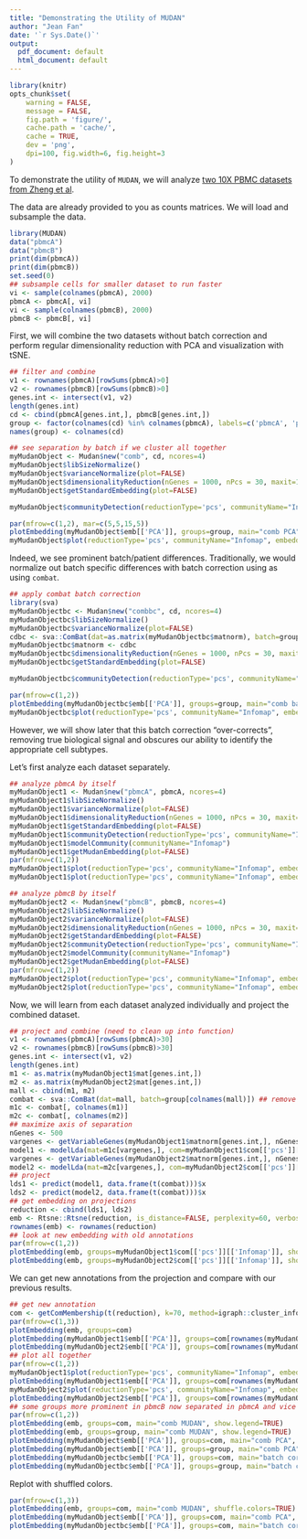 ```yaml
---
title: "Demonstrating the Utility of MUDAN"
author: "Jean Fan"
date: '`r Sys.Date()`'
output:
  pdf_document: default
  html_document: default
---
```


```r
library(knitr)
opts_chunk$set(
    warning = FALSE,
    message = FALSE,
    fig.path = 'figure/',
    cache.path = 'cache/',
    cache = TRUE,
    dev = 'png',
    dpi=100, fig.width=6, fig.height=3
)
```

To demonstrate the utility of `MUDAN`, we will analyze [two 10X PBMC datasets from Zheng et al](https://support.10xgenomics.com/single-cell-gene-expression/datasets).

The data are already provided to you as counts matrices. We will load and subsample the data.

```r
library(MUDAN)
data("pbmcA")
data("pbmcB")
print(dim(pbmcA))
print(dim(pbmcB))
set.seed(0)
## subsample cells for smaller dataset to run faster
vi <- sample(colnames(pbmcA), 2000)
pbmcA <- pbmcA[, vi]
vi <- sample(colnames(pbmcB), 2000)
pbmcB <- pbmcB[, vi]
```

First, we will combine the two datasets without batch correction and perform regular dimensionality reduction with PCA and visualization with tSNE. 

```r
## filter and combine
v1 <- rownames(pbmcA)[rowSums(pbmcA)>0]
v2 <- rownames(pbmcB)[rowSums(pbmcB)>0]
genes.int <- intersect(v1, v2)
length(genes.int)
cd <- cbind(pbmcA[genes.int,], pbmcB[genes.int,])
group <- factor(colnames(cd) %in% colnames(pbmcA), labels=c('pbmcA', 'pbmcB'))
names(group) <- colnames(cd)

## see separation by batch if we cluster all together
myMudanObject <- Mudan$new("comb", cd, ncores=4)
myMudanObject$libSizeNormalize()
myMudanObject$varianceNormalize(plot=FALSE)
myMudanObject$dimensionalityReduction(nGenes = 1000, nPcs = 30, maxit=1000)
myMudanObject$getStandardEmbedding(plot=FALSE)

myMudanObject$communityDetection(reductionType='pcs', communityName="Infomap", communityMethod=igraph::cluster_infomap, k=70)

par(mfrow=c(1,2), mar=c(5,5,15,5))
plotEmbedding(myMudanObject$emb[['PCA']], groups=group, main="comb PCA", show.legend=TRUE)
myMudanObject$plot(reductionType='pcs', communityName="Infomap", embeddingType="PCA", main='detected community', show.legend=TRUE)
```

Indeed, we see prominent batch/patient differences. Traditionally, we would normalize out batch specific differences with batch correction using as using `combat`. 

```r
## apply combat batch correction
library(sva)
myMudanObjectbc <- Mudan$new("combbc", cd, ncores=4)
myMudanObjectbc$libSizeNormalize()
myMudanObjectbc$varianceNormalize(plot=FALSE)
cdbc <- sva::ComBat(dat=as.matrix(myMudanObjectbc$matnorm), batch=group[colnames(myMudanObjectbc$matnorm)]) ## remove batch effect
myMudanObjectbc$matnorm <- cdbc
myMudanObjectbc$dimensionalityReduction(nGenes = 1000, nPcs = 30, maxit=1000)
myMudanObjectbc$getStandardEmbedding(plot=FALSE)

myMudanObjectbc$communityDetection(reductionType='pcs', communityName="Infomap", communityMethod=igraph::cluster_infomap, k=60)

par(mfrow=c(1,2))
plotEmbedding(myMudanObjectbc$emb[['PCA']], groups=group, main="comb batch normalized PCA", show.legend=TRUE)
myMudanObjectbc$plot(reductionType='pcs', communityName="Infomap", embeddingType="PCA", main='detected community', show.legend=TRUE)

```

However, we will show later that this batch correction "over-corrects", removing true biological signal and obscures our ability to identify the appropriate cell subtypes. 

Let's first analyze each dataset separately.

```r
## analyze pbmcA by itself
myMudanObject1 <- Mudan$new("pbmcA", pbmcA, ncores=4)
myMudanObject1$libSizeNormalize()
myMudanObject1$varianceNormalize(plot=FALSE)
myMudanObject1$dimensionalityReduction(nGenes = 1000, nPcs = 30, maxit=1000)
myMudanObject1$getStandardEmbedding(plot=FALSE)
myMudanObject1$communityDetection(reductionType='pcs', communityName="Infomap", communityMethod=igraph::cluster_infomap, k=30)
myMudanObject1$modelCommunity(communityName="Infomap")
myMudanObject1$getMudanEmbedding(plot=FALSE)
par(mfrow=c(1,2))
myMudanObject1$plot(reductionType='pcs', communityName="Infomap", embeddingType="PCA", main='pbmcA PCA', show.legend=TRUE)
myMudanObject1$plot(reductionType='pcs', communityName="Infomap", embeddingType="MUDAN", main='pbmcA MUDAN', show.legend=TRUE)
```

```r
## analyze pbmcB by itself
myMudanObject2 <- Mudan$new("pbmcB", pbmcB, ncores=4)
myMudanObject2$libSizeNormalize()
myMudanObject2$varianceNormalize(plot=FALSE)
myMudanObject2$dimensionalityReduction(nGenes = 1000, nPcs = 30, maxit=1000)
myMudanObject2$getStandardEmbedding(plot=FALSE)
myMudanObject2$communityDetection(reductionType='pcs', communityName="Infomap", communityMethod=igraph::cluster_infomap, k=30)
myMudanObject2$modelCommunity(communityName="Infomap")
myMudanObject2$getMudanEmbedding(plot=FALSE)
par(mfrow=c(1,2))
myMudanObject2$plot(reductionType='pcs', communityName="Infomap", embeddingType="PCA", main='pbmcB PCA', show.legend=TRUE)
myMudanObject2$plot(reductionType='pcs', communityName="Infomap", embeddingType="MUDAN", main='pbmcB MUDAN', show.legend=TRUE)
```

Now, we will learn from each dataset analyzed individually and project the combined dataset.

```r
## project and combine (need to clean up into function)
v1 <- rownames(pbmcA)[rowSums(pbmcA)>30]
v2 <- rownames(pbmcB)[rowSums(pbmcB)>30]
genes.int <- intersect(v1, v2)
length(genes.int)
m1 <- as.matrix(myMudanObject1$mat[genes.int,])
m2 <- as.matrix(myMudanObject2$mat[genes.int,])
mall <- cbind(m1, m2)
combat <- sva::ComBat(dat=mall, batch=group[colnames(mall)]) ## remove batch effect
m1c <- combat[, colnames(m1)]
m2c <- combat[, colnames(m2)]
## maximize axis of separation
nGenes <- 500
vargenes <- getVariableGenes(myMudanObject1$matnorm[genes.int,], nGenes)
model1 <- modelLda(mat=m1c[vargenes,], com=myMudanObject1$com[['pcs']][['Infomap']])
vargenes <- getVariableGenes(myMudanObject2$matnorm[genes.int,], nGenes)
model2 <- modelLda(mat=m2c[vargenes,], com=myMudanObject2$com[['pcs']][['Infomap']])
## project
lds1 <- predict(model1, data.frame(t(combat)))$x
lds2 <- predict(model2, data.frame(t(combat)))$x
## get embedding on projections
reduction <- cbind(lds1, lds2)
emb <- Rtsne::Rtsne(reduction, is_distance=FALSE, perplexity=60, verbose=TRUE, num_threads=2)$Y
rownames(emb) <- rownames(reduction)
## look at new embedding with old annotations
par(mfrow=c(1,2))
plotEmbedding(emb, groups=myMudanObject1$com[['pcs']][['Infomap']], show.legend=TRUE, main='annotations from pbmcA only analysis')
plotEmbedding(emb, groups=myMudanObject2$com[['pcs']][['Infomap']], show.legend=TRUE, main='annotations from pbmcB only analysis')
```

We can get new annotations from the projection and compare with our previous results.

```r
## get new annotation
com <- getComMembership(t(reduction), k=70, method=igraph::cluster_infomap)
par(mfrow=c(1,3))
plotEmbedding(emb, groups=com)
plotEmbedding(myMudanObject1$emb[['PCA']], groups=com[rownames(myMudanObject1$emb[['PCA']])])
plotEmbedding(myMudanObject2$emb[['PCA']], groups=com[rownames(myMudanObject2$emb[['PCA']])])
## plot all together
par(mfrow=c(1,2))
myMudanObject1$plot(reductionType='pcs', communityName="Infomap", embeddingType="PCA", main='pbmcA ind')
plotEmbedding(myMudanObject1$emb[['PCA']], groups=com[rownames(myMudanObject1$emb[['PCA']])], main='pbmcA comb')
myMudanObject2$plot(reductionType='pcs', communityName="Infomap", embeddingType="PCA", main='pbmcB ind')
plotEmbedding(myMudanObject2$emb[['PCA']], groups=com[rownames(myMudanObject2$emb[['PCA']])], main='pbmcB comb')
## some groups more prominent in pbmcB now separated in pbmcA and vice versa
par(mfrow=c(1,2))
plotEmbedding(emb, groups=com, main="comb MUDAN", show.legend=TRUE)
plotEmbedding(emb, groups=group, main="comb MUDAN", show.legend=TRUE)
plotEmbedding(myMudanObject$emb[['PCA']], groups=com, main="comb PCA", show.legend=TRUE)
plotEmbedding(myMudanObject$emb[['PCA']], groups=group, main="comb PCA", show.legend=TRUE)
plotEmbedding(myMudanObjectbc$emb[['PCA']], groups=com, main="batch corrected comb PCA", show.legend=TRUE)
plotEmbedding(myMudanObjectbc$emb[['PCA']], groups=group, main="batch corrected comb PCA", show.legend=TRUE)
```

Replot with shuffled colors.

```r
par(mfrow=c(1,3))
plotEmbedding(emb, groups=com, main="comb MUDAN", shuffle.colors=TRUE)
plotEmbedding(myMudanObject$emb[['PCA']], groups=com, main="comb PCA", shuffle.colors=TRUE)
plotEmbedding(myMudanObjectbc$emb[['PCA']], groups=com, main="batch corrected comb PCA", shuffle.colors=TRUE)
```



